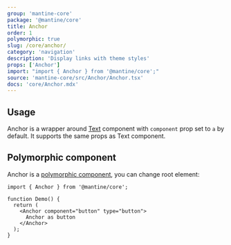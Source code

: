 ```yaml
---
group: 'mantine-core'
package: '@mantine/core'
title: Anchor
order: 1
polymorphic: true
slug: /core/anchor/
category: 'navigation'
description: 'Display links with theme styles'
props: ['Anchor']
import: "import { Anchor } from '@mantine/core';"
source: 'mantine-core/src/Anchor/Anchor.tsx'
docs: 'core/Anchor.mdx'
---
```



## Usage

Anchor is a wrapper around [Text](/core/text/) component with `component` prop set to `a` by default.
It supports the same props as Text component.

<Demo data={AnchorDemos.usage} />

## Polymorphic component

Anchor is a [polymorphic component](/guides/polymorphic/), you can change root element:

```tsx
import { Anchor } from '@mantine/core';

function Demo() {
  return (
    <Anchor component="button" type="button">
      Anchor as button
    </Anchor>
  );
}
```
